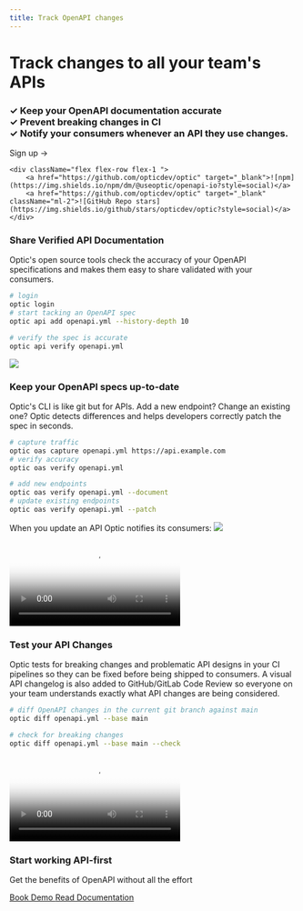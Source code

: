 ```yaml
---
title: Track OpenAPI changes
---
```




<div className="pl-5 pr-5" style={{height: '65vh', minHeight: '690',  justifyContent: 'center', display: 'flex', flexDirection: 'column'}}>

<div className="max-w-4xl">
<h1 className="text-4xl font-bold font-mono tracking-tighter">Track changes to all your team's APIs </h1>
    <h3 className="text-2xl mt-2 font-light"> <span className="font-bold text-lg text-green-600">✓</span>   Keep your OpenAPI documentation accurate<br/> <span className="font-bold text-lg text-green-600">✓</span>   Prevent breaking changes in CI<br/><span className="font-bold text-lg text-green-600">✓</span>   Notify your consumers whenever an API they use changes.</h3>

<div className="mt-7 flex flex-col md:flex-row md:items-center" >

<Link style={{marginBottom: '1rem'}} className="text-center md:text-left bg-blue-900 hover:bg-blue-700 text-white block font-bold text-xl py-3 px-4 rounded"  href="/api/sign-up">Sign up <span>→</span></Link>

</div>

</div>
</div>


<div className=" grid sm:grid-cols-1 lg:grid-cols-3 gap-5 pt-10 ml-5 mr-5 pl-10 mb-10 pr-10 pb-12" style={{border: '1px solid #e2e2e2', backgroundColor: "rgba(103,169,223,0.04)"}} >
    <QuoteNext
        cols={1}
        name={"Gary Poster"}
        image="/assets/snyk.svg"
        people_image="/assets/gary.jpeg"
        title="Senior Director Engineering"
        quote="We are set up to provide a great API and an amazing developer experience to our consumers. Realizing the promise of OpenAPI has always been hard. Optic's tools made it easier to get developers on-board and start fulfilling the promises of working API-first."
    />
    <QuoteNext
        cols={1}
        name={"Kostas Petrakis"}
        image="/assets/sendcloudlogo.svg"
        title="Lead API Engineer"
        people_image="/assets/kostas.png"
        quote="To deliver a high quality API we need to be working API-first, and keeping track of the promises we have made to consumers. API-first has always been hard, Optic is the first tool we have found that makes it easy to quickly build and safety extend our APIs. "
    />
    <QuoteNext
        cols={1}
        name={"Marc-André Giroux"}
        title="API Lead"
        people_image="/assets/marc.jpeg"
        quote="Anyone using (or wanting to use) OpenAPI to describe APIs should take a strong look at Optic. They truly get what it takes to maintain a great API at scale 🧑‍🍳🤌"
    />
</div>

<div>


<div className="flex flex-col flex-1 mt-5 ml-5 mb-10" style={{maxWidth: 400}}>
    <div>
        <Install />
    </div>

    <div className="flex flex-row flex-1 ">
        <a href="https://github.com/opticdev/optic" target="_blank">![npm](https://img.shields.io/npm/dm/@useoptic/openapi-io?style=social)</a>
        <a href="https://github.com/opticdev/optic" target="_blank" className="ml-2">![GitHub Repo stars](https://img.shields.io/github/stars/opticdev/optic?style=social)</a>
    </div>
</div>

<div className="grid grid-cols-1 md:grid-cols-2 pl-5 pr-5">
<div className="col-span-1">

### Share Verified API Documentation

Optic's open source tools check the accuracy of your OpenAPI specifications and makes them easy to share validated with your consumers.

```bash filename="Track your OpenAPI specifications" copy=false
# login
optic login
# start tacking an OpenAPI spec
optic api add openapi.yml --history-depth 10

# verify the spec is accurate
optic api verify openapi.yml
```


</div>
<div className="col-span-1">
    <img src="/img/verified-accurate.png"/>
</div>
</div>

<div className="grid grid-cols-1 md:grid-cols-2 pl-5 pr-5">
<div className="col-span-1">

### Keep your OpenAPI specs up-to-date

Optic's CLI is like git but for APIs. Add a new endpoint? Change an existing one? Optic detects differences and helps developers correctly patch the spec in seconds.

```bash filename="Keep your specification up-to-date" copy=false
# capture traffic
optic oas capture openapi.yml https://api.example.com
# verify accuracy
optic oas verify openapi.yml

# add new endpoints
optic oas verify openapi.yml --document
# update existing endpoints
optic oas verify openapi.yml --patch
```

When you update an API Optic notifies its consumers:
<img src="/assets/docs.png" className="mb-5"/>


</div>
<div className="col-span-1 p-14 ">
    <Video
        style={{borderRadius: 3, overflow: 'hidden'}}
        src="/video/api-verify.mp4"
        poster="/video/verify.png"
    />
</div>
</div>

<div className="grid grid-cols-1 md:grid-cols-2 pl-5 pr-5">
<div className="col-span-1">

### Test your API Changes

Optic tests for breaking changes and problematic API designs in your CI pipelines so they can be fixed before being shipped to consumers. A visual API changelog is also added to GitHub/GitLab Code Review so everyone on your team understands exactly what API changes are being considered.

```bash filename="Test API changes" copy=false
# diff OpenAPI changes in the current git branch against main
optic diff openapi.yml --base main

# check for breaking changes
optic diff openapi.yml --base main --check
```

</div>
<div className="col-span-1 p-14">
    <Video
        style={{borderRadius: 3, overflow: 'hidden'}}
        src="/video/new-changelog.mp4"
        poster="/video/new-changelog.png"
    />
</div>
</div>


</div>



<div className="text-center" style={{marginTop: 200, marginBottom: 300}}>
    <h3 className="text-4xl font-black">Start working API-first</h3>
    <p className="text-3xl mt-2 tracking-wider">Get the benefits of OpenAPI without all the effort</p>
    <div className="grid grid-cols-1 md:grid-cols-2 gap-5" style={{maxWidth: 500, margin: '0 auto', marginTop: 17}}>
    <a
        href="https://calendly.com/opticlabs/optic-cloud-demo-chat"
        type="submit"
        style={{ backgroundColor: "#1874dc" }}
        className="flex-none text-white font-bold shadow-xl rounded-md py-2.5 px-3.5 text-md text-gray-900 shadow-sm  focus-visible:outline focus-visible:outline-2 focus-visible:outline-offset-2 focus-visible:outline-white"
    >
        Book Demo
    </a>
              <a
        href="/docs"
        type="submit"
        style={{ backgroundColor: "#ffffff" }}
        className="flex-none  font-bold rounded-md py-2.5 px-3.5 text-md text-gray-900 focus-visible:outline focus-visible:outline-2 focus-visible:outline-offset-2 focus-visible:outline-white"
    >
        Read Documentation
    </a>
    </div>

</div>
